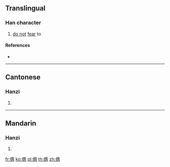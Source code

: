 {{character info/new}}
==Translingual==

===Han character===
{{Han char|rn=9|rad=人|as=11|sn=13|four=|canj=OYCB|ids=⿰亻啇}}

# [[do not]] [[fear]] to

====References====
* {{Han ref|kx=0115.150|hdz=10214.090|uh=3480|ud=13440}}

----

==Cantonese==

===Hanzi===
{{yue-hanzi|jyut=cim4, cip3, zak6|y=chim4, chip3, jak6}}

# {{defn|lang=yue|sort=人11}}

----

==Mandarin==

===Hanzi===
{{cmn-hanzi|pin=[[zhāi]] ([[zhai1]]), [[zhǎ]] ([[zha3]])|wg=chai<sup>1</sup>, cha<sup>3</sup>}}

# {{defn|lang=cmn|sort=人11}}

[[fr:㒀]]
[[ko:㒀]]
[[pl:㒀]]
[[th:㒀]]
[[zh:㒀]]